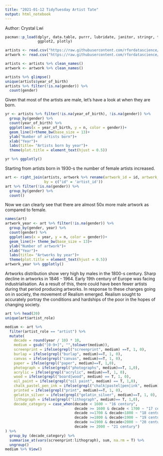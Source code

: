 ---
title: "2021-01-12 TidyTuesday Artist Tate"
output: html_notebook
---

Author: Crystal Lwi 

```{r utils, echo=F}
pacman::p_load(dplyr, data.table, purrr, lubridate, janitor, stringr, tidyr,
               ggplot2, plotly)
```

```{r raw data}
artists <- read.csv("https://raw.githubusercontent.com/rfordatascience/tidytuesday/master/data/2021/2021-01-12/artists.csv") %>% as.data.frame()
artwork <- read.csv("https://raw.githubusercontent.com/rfordatascience/tidytuesday/master/data/2021/2021-01-12/artwork.csv") %>% as.data.frame()

artists <- artists %>% clean_names()
artwork <- artwork %>% clean_names()
```

```{r Art as gender}
artists %>% glimpse()
unique(artists$year_of_birth)
artists %>% filter(!is.na(gender)) %>% 
  count(gender)
```
Given that most of the artists are male, let's have a look at when they are born.

```{r Year artists was born}
yr <- artists %>% filter(!is.na(year_of_birth), !is.na(gender)) %>% 
  group_by(gender) %>% 
  count(year_of_birth) %>% 
  ggplot(aes(x = year_of_birth, y = n, color = gender))+
  geom_line()+theme_bw(base_size = 13)+
  ylab("Number of artists born")+
  xlab("Year")+
  labs(title= "Artists born by year")+
  theme(plot.title = element_text(hjust = 0.5))

yr %>% ggplotly()
```
Starting from artists born in 1930-s the number of female artists increased. 

```{r Art by year}
art <- right_join(artists, artwork %>% rename(artwork_id = id, artwork_url = url), 
                  by = c("id" = 'artist_id'))
art %>% filter(!is.na(gender)) %>% 
  group_by(gender) %>% 
  count()

```
Now we can clearly see that there are almost 50x more male artwork as compared to female. 

```{r Artworks by decades, include=F}
names(art)
artwork_year <- art %>% filter(!is.na(gender)) %>% 
  group_by(gender, year) %>% 
  count(gender) %>% 
  ggplot(aes(x = year, y = n, color = gender))+
  geom_line()+ theme_bw(base_size = 13)+
  ylab("Number of artwork")+
  xlab("Year")+
  labs(title= "Artworks by year")+
  theme(plot.title = element_text(hjust = 0.5))
artwork_year %>% ggplotly()
```

Artworks distribution show very high by males in the 1800-s century. Sharp decline in artworks in 1846 - 1964. Early 19th century of Europe was facing industrialisation. As a result of this, there could have been fewer artists during that period producing artworks.
In response to these changes going on in society, the movement of Realism emerged. Realism sought to accurately portray the conditions and hardships of the poor in the hopes of changing society.

```{r what else can we look at? medium of artwork, size of artwork?}
art %>% head(20)
unique(art$artist_role)

medium <- art %>% 
  filter(artist_role == "artist") %>% 
  mutate(
    decade = round(year / 10) * 10,
    medium = gsub("[0-9+]", "",tolower(medium)),
    screenprint = ifelse(grepl("screenprint", medium) ==T, 1, 0),
    burlap = ifelse(grepl("burlap", medium)==T, 1, 0),
    canvas = ifelse(grepl("canvas", medium)==T, 1, 0),
    paper = ifelse(grepl("paper", medium)==T, 1,0),
    photograph = ifelse(grepl("photographs", medium)==T, 1,0),
    acrylic = ifelse(grepl("acrylic", medium)==T, 1, 0),
    wood = ifelse(grepl("board|wood", medium) == T, 1, 0),
    oil_paint = ifelse(grepl("oil paint", medium) == T, 1,0),
    chalk_pastel_pen_ink = ifelse(grepl("chalk|pastel|pen|ink", medium)==T, 1, 0),
    printed = ifelse(grepl("print", medium)==T, 1, 0),
    gelatin_silver = ifelse(grepl("gelatin_silver", medium)==T, 1, 0),
    lithograph = ifelse(grepl("lithograph", medium)== T, 1,0),
    decade_category = case_when(decade < 1600 ~ "16 century",
                                decade >= 1600 & decade < 1700 ~ "17 century",
                                decade >=1700 & decade<1800 ~ "18 century",
                                decade >=1800 & decade<1900 ~ "19 century",
                                decade >=1900 & decade<2000 ~ "20 century", 
                                decade >= 2000 ~ "21 century")
) %>% 
  group_by (decade_category) %>% 
  summarise_at(vars(screenprint:lithograph), sum, na.rm = T) %>% 
  ungroup()
medium %>% View()
```


